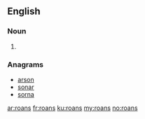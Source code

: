 ==English==

===Noun===
{{head|en|plural}}

# {{plural of|roan|lang=en|nocat=1}}

===Anagrams===
* [[arson#English|arson]]
* [[sonar#English|sonar]]
* [[sorna#English|sorna]]

[[ar:roans]]
[[fr:roans]]
[[ku:roans]]
[[my:roans]]
[[no:roans]]